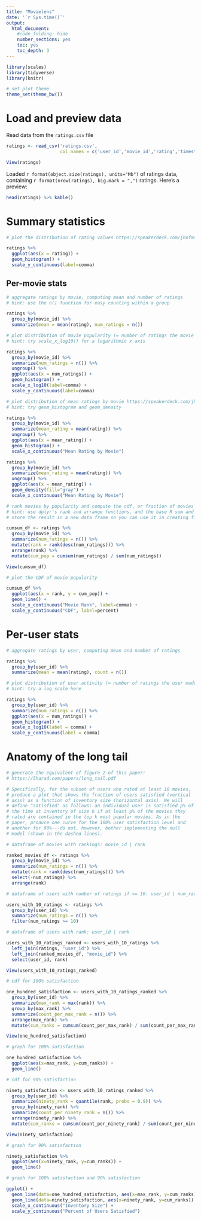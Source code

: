 ---
title: "Movielens"
date: '`r Sys.time()`'
output:
  html_document:
    #code_folding: hide
    number_sections: yes
    toc: yes
    toc_depth: 3
---

```{r setup, include=FALSE}
library(scales)
library(tidyverse)
library(knitr)

# set plot theme
theme_set(theme_bw())
```

# Load and preview data

Read data from the `ratings.csv` file
```{r load-data}
ratings <- read_csv('ratings.csv',
                    col_names = c('user_id','movie_id','rating','timestamp'))

View(ratings)
```

Loaded `r format(object.size(ratings), units="Mb")` of ratings data, containing `r format(nrow(ratings), big.mark = ",")` ratings. Here's a preview:
```{r preview-data}
head(ratings) %>% kable()
```

# Summary statistics

```{r dist-ratings}
# plot the distribution of rating values https://speakerdeck.com/jhofman/modeling-social-data-lecture-2-introduction-to-counting?slide=26

ratings %>%
  ggplot(aes(x = rating)) +
  geom_histogram() +
  scale_y_continuous(label=comma)
```

## Per-movie stats

```{r aggregate-by-movie}
# aggregate ratings by movie, computing mean and number of ratings
# hint: use the n() function for easy counting within a group

ratings %>%
  group_by(movie_id) %>%
  summarize(mean = mean(rating), num_ratings = n())
```

```{r dist-movie-popularity}
# plot distribution of movie popularity (= number of ratings the movie received)
# hint: try scale_x_log10() for a logarithmic x axis

ratings %>%
  group_by(movie_id) %>%
  summarize(num_ratings = n()) %>%
  ungroup() %>%
  ggplot(aes(x = num_ratings)) +
  geom_histogram() +
  scale_x_log10(label=comma) +
  scale_y_continuous(label=comma)
```

```{r dist-mean-ratings-by-movie}
# plot distribution of mean ratings by movie https://speakerdeck.com/jhofman/modeling-social-data-lecture-2-introduction-to-counting?slide=28
# hint: try geom_histogram and geom_density

ratings %>%
  group_by(movie_id) %>%
  summarize(mean_rating = mean(rating)) %>%
  ungroup() %>%
  ggplot(aes(x = mean_rating)) +
  geom_histogram() +
  scale_x_continuous("Mean Rating by Movie")

ratings %>%
  group_by(movie_id) %>%
  summarize(mean_rating = mean(rating)) %>%
  ungroup() %>%
  ggplot(aes(x = mean_rating)) +
  geom_density(fill="gray") +
  scale_x_continuous("Mean Rating by Movie")
```

```{r cdf-movie-pop}
# rank movies by popularity and compute the cdf, or fraction of movies covered by the top-k moves https://speakerdeck.com/jhofman/modeling-social-data-lecture-2-introduction-to-counting?slide=30
# hint: use dplyr's rank and arrange functions, and the base R sum and cumsum functions
# store the result in a new data frame so you can use it in creating figure 2 from the paper below

cumsum_df <- ratings %>%
  group_by(movie_id) %>%
  summarize(num_ratings = n()) %>%
  mutate(rank = rank(desc(num_ratings))) %>%
  arrange(rank) %>%
  mutate(cum_pop = cumsum(num_ratings) / sum(num_ratings))

View(cumsum_df)

# plot the CDF of movie popularity

cumsum_df %>%
  ggplot(aes(x = rank, y = cum_pop)) +
  geom_line() +
  scale_x_continuous("Movie Rank", label=comma) +
  scale_y_continuous("CDF", label=percent)

```


# Per-user stats

```{r aggregate-by-user}
# aggregate ratings by user, computing mean and number of ratings

ratings %>%
  group_by(user_id) %>%
  summarize(mean = mean(rating), count = n())
```

```{r dist-user-activity}
# plot distribution of user activity (= number of ratings the user made)
# hint: try a log scale here

ratings %>%
  group_by(user_id) %>%
  summarize(num_ratings = n()) %>%
  ggplot(aes(x = num_ratings)) +
  geom_histogram() +
  scale_x_log10(label = comma) +
  scale_y_continuous(label = comma)
```

# Anatomy of the long tail

```{r long-tail}
# generate the equivalent of figure 2 of this paper:
# https://5harad.com/papers/long_tail.pdf

# Specifically, for the subset of users who rated at least 10 movies,
# produce a plot that shows the fraction of users satisfied (vertical
# axis) as a function of inventory size (horizontal axis). We will
# define "satisfied" as follows: an individual user is satisfied p% of
# the time at inventory of size k if at least p% of the movies they
# rated are contained in the top k most popular movies. As in the
# paper, produce one curve for the 100% user satisfaction level and
# another for 90%---do not, however, bother implementing the null
# model (shown in the dashed lines).

# dataframe of movies with rankings: movie_id | rank

ranked_movies_df <- ratings %>% 
  group_by(movie_id) %>%
  summarize(num_ratings = n()) %>%
  mutate(rank = rank(desc(num_ratings))) %>%
  select(-num_ratings) %>%
  arrange(rank)

# dataframe of users with number of ratings if >= 10: user_id | num_ratings

users_with_10_ratings <- ratings %>%
  group_by(user_id) %>%
  summarize(num_ratings = n()) %>%
  filter(num_ratings >= 10)

# dataframe of users with rank: user_id | rank

users_with_10_ratings_ranked <- users_with_10_ratings %>% 
  left_join(ratings, "user_id") %>% 
  left_join(ranked_movies_df, "movie_id") %>%
  select(user_id, rank)

View(users_with_10_ratings_ranked)

# cdf for 100% satisfaction

one_hundred_satisfaction <- users_with_10_ratings_ranked %>%
  group_by(user_id) %>%
  summarize(max_rank = max(rank)) %>%
  group_by(max_rank) %>%
  summarize(count_per_max_rank = n()) %>%
  arrange(max_rank) %>%
  mutate(cum_ranks = cumsum(count_per_max_rank) / sum(count_per_max_rank))

View(one_hundred_satisfaction)

# graph for 100% satisfaction

one_hundred_satisfaction %>%
  ggplot(aes(x=max_rank, y=cum_ranks)) +
  geom_line()

# cdf for 90% satisfaction

ninety_satisfaction <- users_with_10_ratings_ranked %>%
  group_by(user_id) %>%
  summarize(ninety_rank = quantile(rank, probs = 0.9)) %>%
  group_by(ninety_rank) %>%
  summarize(count_per_ninety_rank = n()) %>%
  arrange(ninety_rank) %>%
  mutate(cum_ranks = cumsum(count_per_ninety_rank) / sum(count_per_ninety_rank))

View(ninety_satisfaction)

# graph for 90% satisfaction

ninety_satisfaction %>%
  ggplot(aes(x=ninety_rank, y=cum_ranks)) +
  geom_line()

# graph for 100% satisfaction and 90% satisfaction

ggplot() +
  geom_line(data=one_hundred_satisfaction, aes(x=max_rank, y=cum_ranks)) +
  geom_line(data=ninety_satisfaction, aes(x=ninety_rank, y=cum_ranks)) +
  scale_x_continuous("Inventory Size") +
  scale_y_continuous("Percent of Users Satisfied")

```









